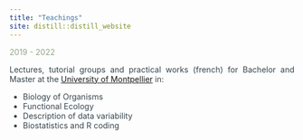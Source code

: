 ```yaml
---
title: "Teachings"
site: distill::distill_website
---
```


<style>
body {
text-align: justify;
color: #36454F}
</style>


<span style="color: #93A588;">2019 - 2022</span>

Lectures, tutorial groups and practical works (french) for Bachelor and Master 
at the [University of Montpellier](https://www.umontpellier.fr/en/) in:

- Biology of Organisms
- Functional Ecology
- Description of data variability
- Biostatistics and R coding

